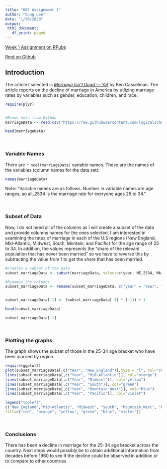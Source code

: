 ```yaml
---
title: "607 Assignment 1"
author: "Sung Lee"
date: "1/30/2020"
output: 
 html_document: 
   df_print: paged
---
```

[Week 1 Assignment on RPubs](http://rpubs.com/logicalschema/data607_week1 "Sung's Week 1 Assignment Data 607")

[Rmd on Github](https://github.com/logicalschema/DATA607/blob/master/week1/sleeAssignment1.Rmd "Sung's Week 1 Assignment Github")

## Introduction
The article I selected is [*Marriage Isn't Dead — Yet*](https://fivethirtyeight.com/features/marriage-isnt-dead-yet/) by Ben Casselman. The article reports on the decline of marriage in America by utlizing marriage rates by variables such as gender, education, children, and race.

```r
require(plyr)


#Reads data from Github 
marriageData <- read.csv("https://raw.githubusercontent.com/logicalschema/DATA607/master/week1/data/both_sexes.csv")

head(marriageData)
```
<br>

### Variable Names
There are `r ncol(marriageData)` variable names. These are the names of the variables (column names for the data set):
```r
names(marriageData)

```
Note: "Variable names are as follows. Number in variable names are age ranges, so all_2534 is the marriage rate for everyone ages 25 to 34."

<br>

### Subset of Data
Now, I do not need all of the columns as I will create a subset of the data and provide columns names for the ones selected. I am interested in examining the rates of marriage in each of the U.S regions (New England, Mid-Atlantic, Midwest, South, Montain, and Pacific) for the age range of 25 to 34. In addition, the values represents the "share of the relevant population that has never been married" so we have to reverse this by subtracting the value from 1 to get the share that has been married.

```r
#Creates a subset of the data
subset_marriageData <- subset(marriageData, select=c(year, NE_2534, MA_2534, Midwest_2534, South_2534, Mountain_2534, Pacific_2534))

#Renames the columns
subset_marriageData <- rename(subset_marriageData, c("year" = "Year", "NE_2534" = "New_England", "MA_2534" = "Mid-Atlantic", "Midwest_2534" = "Midwest", "South_2534" = "South", "Mountain_2534" = "Mountain_West", "Pacific_2534" = "Pacific" ))


subset_marriageData[-1] <- (subset_marriageData[-1] * (-1)) + 1

head(subset_marriageData)

subset_marriageData[-1]
```

<br>

### Plotting the graphs
The graph shows the subset of those in the 25-34 age bracket who have been married by region.

```r
require(ggplot2)
plot(subset_marriageData[,c("Year", "New_England")],type = "l", col="red")
lines(subset_marriageData[,c("Year", "Mid-Atlantic")], col="orange")
lines(subset_marriageData[,c("Year", "Midwest")], col="yellow")
lines(subset_marriageData[,c("Year", "South")], col="green")
lines(subset_marriageData[,c("Year", "Mountain_West")], col="blue")
lines(subset_marriageData[,c("Year", "Pacific")], col="violet")

legend("topleft",
c("New_England","Mid-Atlantic", "Midwest", "South", "Mountain_West", "Pacific" ),
fill=c("red", "orange", "yellow", "green", "blue", "violet"))

```

<br>

### Conclusions
There has been a decline in marriage for the 25-34 age bracket across the country. Next steps would possibly be to obtain additional information from decades before 1960 to see if the decline could be observed in addition or to compare to other countries.


